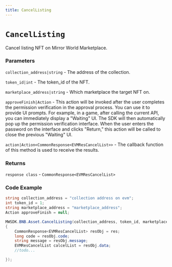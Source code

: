 ```yaml
---
title: CancelListing
---
```


# `CancelListing`

Cancel listing NFT on Mirror World Marketplace.
### Parameters
`collection_address|string` - The address of the collection.

`token_id|int` - The token_id of the NFT.

`marketplace_address|string` - Which marketplace the target NFT on.

`approveFinish|Action` - This action will be invoked after the user completes the permission verification in the approval process. You can use it to provide UI prompts. For example, in a game, after calling the current API, you can immediately display a "Waiting" UI. The SDK will then automatically pop up the permission verification interface. When the user enters the password on the interface and clicks "Return," this action will be called to close the previous "Waiting" UI.

`action|Action<CommonResponse<EVMResCancelList>>` - The callback function of this method is used to receive the results.

### Returns
`response class` - `CommonResponse<EVMResCancelList>`

### Code Example
```csharp
string collection_address = "collection address on evm";
int token_id = 1;
string marketplace_address = "marketplace_address";
Action approveFinish = null;

MWSDK.BNB.Asset.CancelListing(collection_address, token_id, marketplace_address, approveFinish, (res) =>
{
    CommonResponse<EVMResCancelList> resObj = res;
    long code = resObj.code;
    string message = resObj.message;
    EVMResCancelList calcelList = resObj.data;
    //todo...

});
```